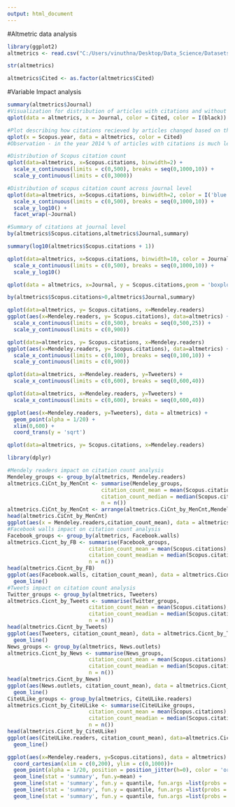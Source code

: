 ```yaml
---
output: html_document
---
```

#Altmetric data analysis
```r
library(ggplot2)
altmetrics <- read.csv("C:/Users/vinuthna/Desktop/Data_Science/Datasets/Altmetrics.csv", header = TRUE)
```
```r
str(altmetrics)
```
```r
altmetrics$Cited <- as.factor(altmetrics$Cited)
```
#Variable Impact analysis

```r
summary(altmetrics$Journal)
#Visualization for distribution of articles with citations and without citations for each journal
qplot(data = altmetrics, x = Journal, color = Cited, color = I(black))
```

```r
#Plot describing how citations recieved by articles changed based on the published year
qplot(x = Scopus.year, data = altmetrics, color = Cited)
#Observation - in the year 2014 % of articles with citations is much less compared to previous years
```

```r
#Distribution of Scopus citation count
qplot(data=altmetrics, x=Scopus.citations, binwidth=2) +
  scale_x_continuous(limits = c(0,500), breaks = seq(0,1000,10)) +
  scale_y_continuous(limits = c(0,3000))
```
```r
#Distribution of scopus citation count across journal level
qplot(data=altmetrics, x=Scopus.citations, binwidth=2, color = I('blue')) +
  scale_x_continuous(limits = c(0,500), breaks = seq(0,1000,10)) +
  scale_y_log10() +
  facet_wrap(~Journal)
```

```r
#Summary of citations at journal level
by(altmetrics$Scopus.citations,altmetrics$Journal,summary)
```
```r
summary(log10(altmetrics$Scopus.citations + 1))
```
```r
qplot(data=altmetrics, x=Scopus.citations, binwidth=10, color = Journal, geom = 'freqpoly') +
  scale_x_continuous(limits = c(0,500), breaks = seq(0,1000,10)) +
  scale_y_log10()
```

```r
qplot(data = altmetrics, x=Journal, y = Scopus.citations,geom = 'boxplot') + scale_y_log10()
```

```r
by(altmetrics$Scopus.citations>0,altmetrics$Journal,summary)
```

```r
qplot(data=altmetrics, y= Scopus.citations, x=Mendeley.readers)
ggplot(aes(x=Mendeley.readers, y= Scopus.citations), data=altmetrics) + geom_point(alpha = 1/10) +
  scale_x_continuous(limits = c(0,500), breaks = seq(0,500,25)) +
  scale_y_continuous(limits = c(0,900))
```
```r
qplot(data=altmetrics, y= Scopus.citations, x=Mendeley.readers)
ggplot(aes(x=Mendeley.readers, y= Scopus.citations), data=altmetrics) + geom_jitter(alpha = 1/10) +
  scale_x_continuous(limits = c(0,100), breaks = seq(0,100,10)) +
  scale_y_continuous(limits = c(0,900))
```
```r
qplot(data=altmetrics, x=Mendeley.readers, y=Tweeters) +
  scale_x_continuous(limits = c(0,600), breaks = seq(0,600,40))
```

```r
qplot(data=altmetrics, x=Mendeley.readers, y=Tweeters) +
  scale_x_continuous(limits = c(0,600), breaks = seq(0,600,40))
```
```r
ggplot(aes(x=Mendeley.readers, y=Tweeters), data = altmetrics) +
  geom_point(alpha = 1/20) +
  xlim(0,600) +
  coord_trans(y = 'sqrt')
```

```r
qplot(data=altmetrics, y= Scopus.citations, x=Mendeley.readers)
```
```r
library(dplyr)
```
```r
#Mendely readers impact on citation count analysis
Mendeley_groups <- group_by(altmetrics, Mendeley.readers)
altmetrics.CiCnt_by_MenCnt <- summarise(Mendeley_groups, 
                              citation_count_mean = mean(Scopus.citations),
                              citation_count_median = median(Scopus.citations),
                              n = n())
altmetrics.CiCnt_by_MenCnt <- arrange(altmetrics.CiCnt_by_MenCnt,Mendeley.readers)
head(altmetrics.CiCnt_by_MenCnt)
ggplot(aes(x = Mendeley.readers,citation_count_mean), data = altmetrics.CiCnt_by_MenCnt) + geom_line()
#Facebook walls impact on citation count analysis
Facebook_groups <- group_by(altmetrics, Facebook.walls)
altmetrics.Cicnt_by_FB <- summarise(Facebook_groups, 
                          citation_count_mean = mean(Scopus.citations),
                          citation_count_meadian = median(Scopus.citations),
                          n = n())
head(altmetrics.Cicnt_by_FB)
ggplot(aes(Facebook.walls, citation_count_mean), data = altmetrics.Cicnt_by_FB) +
  geom_line()
#Tweets impact on citation count analysis  
Twitter_groups <- group_by(altmetrics, Tweeters)
altmetrics.Cicnt_by_Tweets <- summarise(Twitter_groups, 
                          citation_count_mean = mean(Scopus.citations),
                          citation_count_meadian = median(Scopus.citations),
                          n = n())
head(altmetrics.Cicnt_by_Tweets)
ggplot(aes(Tweeters, citation_count_mean), data = altmetrics.Cicnt_by_Tweets) +
  geom_line()
News_groups <- group_by(altmetrics, News.outlets)
altmetrics.Cicnt_by_News <- summarise(News_groups, 
                          citation_count_mean = mean(Scopus.citations),
                          citation_count_meadian = median(Scopus.citations),
                          n = n())
head(altmetrics.Cicnt_by_News)
ggplot(aes(News.outlets, citation_count_mean), data = altmetrics.Cicnt_by_News) +
  geom_line()
CiteULike_groups <- group_by(altmetrics, CiteULike.readers)
altmetrics.Cicnt_by_CiteULike <- summarise(CiteULike_groups, 
                          citation_count_mean = mean(Scopus.citations),
                          citation_count_meadian = median(Scopus.citations),
                          n = n())
head(altmetrics.Cicnt_by_CiteULike)
ggplot(aes(CiteULike.readers, citation_count_mean), data=altmetrics.Cicnt_by_CiteULike) +
  geom_line()
```
```r
ggplot(aes(x=Mendeley.readers, y=Scopus.citations), data = altmetrics) +
  coord_cartesian(xlim = c(0,200), ylim = c(0,1000))+
  geom_point(alpha = 1/20, position = position_jitter(h=0), color = 'orange') +
  geom_line(stat = 'summary', fun.y=mean) +
  geom_line(stat = 'summary', fun.y = quantile, fun.args =list(probs = .1), linetype = 2, color = 'MediumPurple') +
  geom_line(stat = 'summary', fun.y = quantile, fun.args =list(probs = .5), color = 'red') +
  geom_line(stat = 'summary', fun.y = quantile, fun.args =list(probs = .9), linetype = 2, color = 'green')
```









